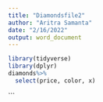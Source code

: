 ---
title: "Diamondsfile2"
author: "Aritra Samanta"
date: "2/16/2022"
output: word_document
---

```{r}
library(tidyverse)
library(dplyr)
diamonds%>%
  select(price, color, x)
```

```

